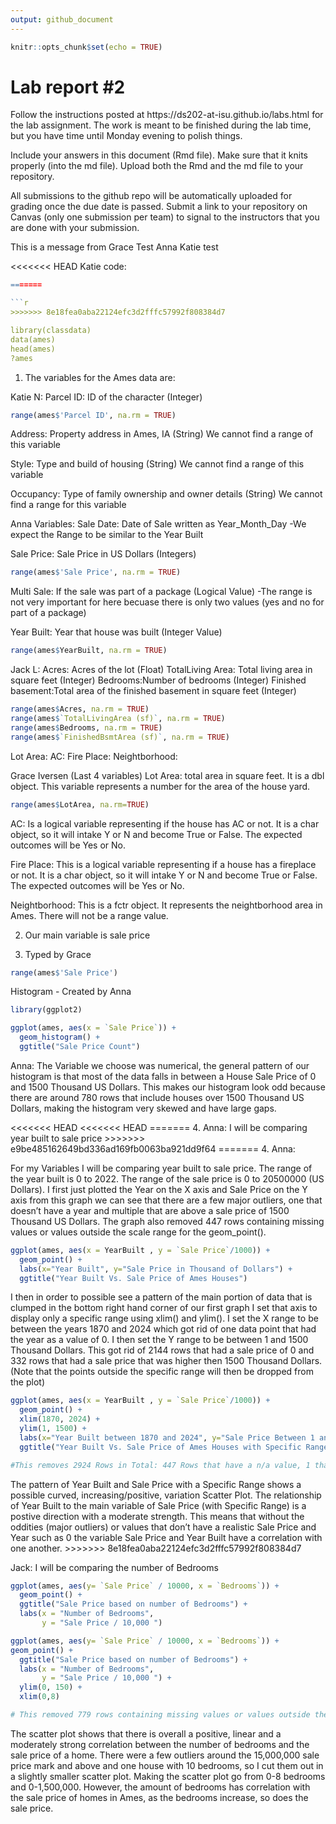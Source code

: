 ```yaml
---
output: github_document
---
```


<!-- README.md is generated from README.Rmd. Please edit the README.Rmd file -->


```r
knitr::opts_chunk$set(echo = TRUE)
```

# Lab report #2

Follow the instructions posted at https://ds202-at-isu.github.io/labs.html for the lab assignment. The work is meant to be finished during the lab time, but you have time until Monday evening to polish things.

Include your answers in this document (Rmd file). Make sure that it knits properly (into the md file). Upload both the Rmd and the md file to your repository.  

All submissions to the github repo will be automatically uploaded for grading once the due date is passed.
Submit a link to your repository on Canvas (only one submission per team) to signal to the instructors that you are done with your submission.


This is a message from Grace
Test Anna
Katie test

<<<<<<< HEAD
Katie code:
```r
=======

```r
>>>>>>> 8e18fea0aba22124efc3d2fffc57992f808384d7

library(classdata)
data(ames)
head(ames)
?ames

```





1. The variables for the Ames data are:

Katie N:
Parcel ID: ID of the character (Integer) 



```r
range(ames$'Parcel ID', na.rm = TRUE)
```



Address: Property address in Ames, IA (String)
We cannot find a range of this variable

Style: Type and build of housing (String)
We cannot find a range of this variable

Occupancy: Type of family ownership and owner details (String)
We cannot find a range for this variable

Anna Variables: 
Sale Date: Date of Sale written as Year_Month_Day
-We expect the Range to be similar to the Year Built

Sale Price: Sale Price in US Dollars (Integers)
```r
range(ames$'Sale Price', na.rm = TRUE)

```

Multi Sale: If the sale was part of a package (Logical Value)
-The range is not very important for here becuase there is only two values (yes and no for part of a package)

Year Built: Year that house was built (Integer Value)
```r
range(ames$YearBuilt, na.rm = TRUE)

```

Jack L:
Acres: Acres of the lot (Float)
TotalLiving Area: Total living area in square feet (Integer)
Bedrooms:Number of bedrooms (Integer)
Finished basement:Total area of the finished basement in square feet (Integer)
```r
range(ames$Acres, na.rm = TRUE)
range(ames$`TotalLivingArea (sf)`, na.rm = TRUE)
range(ames$Bedrooms, na.rm = TRUE)
range(ames$`FinishedBsmtArea (sf)`, na.rm = TRUE)

```


Lot Area:
AC:
Fire Place:
Neightborhood:

Grace Iversen (Last 4 variables)
Lot Area: total area in square feet. It is a dbl object. This variable represents a number for the area of the house yard.
```r
range(ames$LotArea, na.rm=TRUE)
```

AC: Is a logical variable representing if the house has AC or not. It is a char object, so it will intake Y or N and become True or False. The expected outcomes will be Yes or No.

Fire Place: This is a logical variable representing if a house has a fireplace or not. It is a char object, so it will intake Y or N and become True or False. The expected outcomes will be Yes or No.

Neightborhood: This is a fctr object. It represents the neightborhood area in Ames. There will not be a range value.



2. Our main variable is sale price

3. Typed by Grace
```r
range(ames$'Sale Price')
```


Histogram - Created by Anna

```r
library(ggplot2)

ggplot(ames, aes(x = `Sale Price`)) + 
  geom_histogram() +
  ggtitle("Sale Price Count")
```

Anna: The Variable we choose was numerical, the general pattern of our histogram is that most of the data falls in between a House Sale Price of 0 and 1500 Thousand US Dollars. This makes our histogram look odd because there are around 780 rows that include houses over 1500 Thousand US Dollars, making the histogram very skewed and have large gaps. 


<<<<<<< HEAD
<<<<<<< HEAD
=======
4. Anna: I will be comparing year built to sale price
>>>>>>> e9be485162649bd336ad169fb0063ba921dd9f64
=======
4. Anna:

For my Variables I will be comparing year built to sale price. The range of the year built is 0 to 2022. The range of the sale price is 0 to 20500000 (US Dollars). I first just plotted the Year on the X axis and Sale Price on the Y axis from this graph we can see that there are a few major outliers, one that doesn't have a year and multiple that are above a sale price of 1500 Thousand US Dollars. The graph also removed 447 rows containing missing values or values outside the scale range for the geom_point().

```r
ggplot(ames, aes(x = YearBuilt , y = `Sale Price`/1000)) +
  geom_point() +
  labs(x="Year Built", y="Sale Price in Thousand of Dollars") +
  ggtitle("Year Built Vs. Sale Price of Ames Houses")

```

I then in order to possible see a pattern of the main portion of data that is clumped in the bottom right hand corner of our first graph I set that axis to display only a specific range using xlim() and ylim(). I set the X range to be between the years 1870 and 2024 which got rid of one data point that had the year as a value of 0. I then set the Y range to be between 1 and 1500 Thousand Dollars. This got rid of 2144 rows that had a sale price of 0 and 332 rows that had a sale price that was higher then 1500 Thousand Dollars. (Note that the points outside the specific range will then be dropped from the plot)

```r
ggplot(ames, aes(x = YearBuilt , y = `Sale Price`/1000)) +
  geom_point() + 
  xlim(1870, 2024) +
  ylim(1, 1500) +
  labs(x="Year Built between 1870 and 2024", y="Sale Price Between 1 and 1500 Thousand Dollars") +
  ggtitle("Year Built Vs. Sale Price of Ames Houses with Specific Range")

#This removes 2924 Rows in Total: 447 Rows that have a n/a value, 1 that had a year of 0, 2144 that had a sale price of 1, and 332 that had a sale price higher then 1500 Thousand Dollars.
```

The pattern of Year Built and Sale Price with a Specific Range shows a possible curved, increasing/positive, variation Scatter Plot. The relationship of Year Built to the main variable of Sale Price (with Specific Range) is a postive direction with a moderate strength. This means that without the oddities (major outliers) or values that don't have a realistic Sale Price and Year such as 0 the variable Sale Price and Year Built have a correlation with one another.
>>>>>>> 8e18fea0aba22124efc3d2fffc57992f808384d7




Jack: I will be comparing the number of Bedrooms

  

```r
ggplot(ames, aes(y= `Sale Price` / 10000, x = `Bedrooms`)) + 
  geom_point() +
  ggtitle("Sale Price based on number of Bedrooms") +
  labs(x = "Number of Bedrooms",
       y = "Sale Price / 10,000 ")

ggplot(ames, aes(y= `Sale Price` / 10000, x = `Bedrooms`)) +
geom_point() +
  ggtitle("Sale Price based on number of Bedrooms") +
  labs(x = "Number of Bedrooms",
       y = "Sale Price / 10,000 ") + 
  ylim(0, 150) +
  xlim(0,8)

# This removed 779 rows containing missing values or values outside the scale range.
```
The scatter plot shows that there is overall a positive, linear and a moderately strong correlation between the number of bedrooms and the sale price of a home. There were a few outliers around the 15,000,000 sale price mark and above and one house with 10 bedrooms, so I cut them out in a slightly smaller scatter plot. Making the scatter plot go from 0-8 bedrooms and 0-1,500,000. However, the amount of bedrooms has correlation with the sale price of homes in Ames, as the bedrooms increase, so does the sale price.




